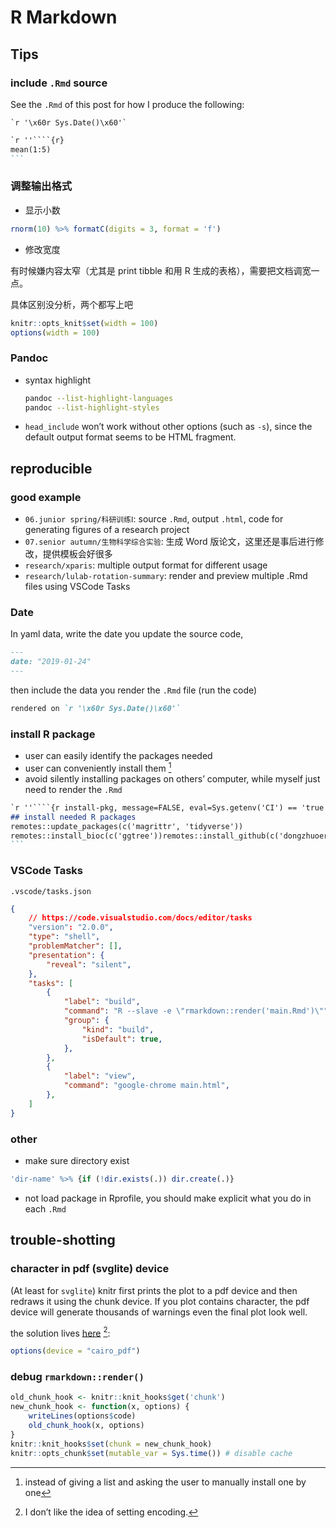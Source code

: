 # R Markdown






##  Tips



### include `.Rmd` source

See the `.Rmd` of this post for how I produce the following:

`` `r '\x60r Sys.Date()\x60'` ``

````markdown
`r ''````{r}
mean(1:5)
```
````



### 调整输出格式

- 显示小数

```r
rnorm(10) %>% formatC(digits = 3, format = 'f')
```

- 修改宽度

有时候嫌内容太窄（尤其是 print tibble 和用 R 生成的表格），需要把文档调宽一点。
  
具体区别没分析，两个都写上吧
  
```r
knitr::opts_knit$set(width = 100)
options(width = 100)
```



### Pandoc

- syntax highlight

  ```bash
  pandoc --list-highlight-languages
  pandoc --list-highlight-styles
  ```

- `head_include` won't work without other options (such as `-s`), since the default output format seems to be HTML fragment.






## reproducible 



### good example

- `06.junior spring/科研训练Ⅰ`: source `.Rmd`, output `.html`, code for generating figures of a research project
- `07.senior autumn/生物科学综合实验`: 生成 Word 版论文，这里还是事后进行修改，提供模板会好很多
- `research/xparis`: multiple output format for different usage
- `research/lulab-rotation-summary`: render and preview multiple .Rmd files using VSCode Tasks


### Date

In yaml data, write the date you update the source code, 

```markdown
---
date: "2019-01-24"
---
```

then include the data you render the `.Rmd` file (run the code)

```markdown
rendered on `r '\x60r Sys.Date()\x60'`
```



### install R package

- user can easily identify the packages needed
- user can conveniently install them ^[instead of giving a list and asking the user to manually install one by one]
- avoid silently installing packages on others' computer, while myself just need to render the `.Rmd`

````markdown
`r ''````{r install-pkg, message=FALSE, eval=Sys.getenv('CI') == 'true'}
## install needed R packages
remotes::update_packages(c('magrittr', 'tidyverse'))
remotes::install_bioc(c('ggtree'))remotes::install_github(c('dongzhuoer/libzhuoer'))
```
````



### VSCode Tasks

`.vscode/tasks.json`
```json
{
    // https://code.visualstudio.com/docs/editor/tasks
    "version": "2.0.0",
    "type": "shell",
    "problemMatcher": [],
    "presentation": {
        "reveal": "silent",
    },
    "tasks": [
        {
            "label": "build",
            "command": "R --slave -e \"rmarkdown::render('main.Rmd')\"",
            "group": {
                "kind": "build",
                "isDefault": true,
            },
        },
        {
            "label": "view",
            "command": "google-chrome main.html",
        },
    ]
}
```



### other

- make sure directory exist

```r
'dir-name' %>% {if (!dir.exists(.)) dir.create(.)}
```

- not load package in Rprofile, you should make explicit what you do in each `.Rmd`






## trouble-shotting



### character in pdf (svglite) device

(At least for `svglite`) knitr first prints the plot to a pdf device and then redraws it using the chunk device. If you plot contains character, the pdf device will generate thousands of warnings even the final plot look well.

the solution lives [here](https://yihui.name/knitr/demo/graphics/#encoding-of-multibyte-characters) ^[I don't like the idea of setting encoding.]:

```r
options(device = "cairo_pdf")
```



### debug `rmarkdown::render()`

```r
old_chunk_hook <- knitr::knit_hooks$get('chunk')
new_chunk_hook <- function(x, options) {
    writeLines(options$code)
    old_chunk_hook(x, options)
}
knitr::knit_hooks$set(chunk = new_chunk_hook)
knitr::opts_chunk$set(mutable_var = Sys.time()) # disable cache
```



